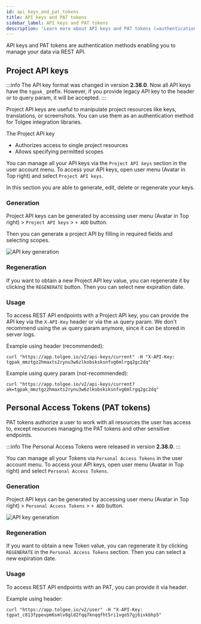```yaml
---
id: api_keys_and_pat_tokens
title: API keys and PAT tokens
sidebar_label: API keys and PAT tokens
description: 'Learn more about API keys and PAT tokens (=authentication methods enabling you to manage your data via REST API.)'
---
```


API keys and PAT tokens are authentication methods enabling you to manage your data via REST API.

## Project API keys

:::info
The API key format was changed in version **2.38.0**. Now all API keys have the `tgpak_` prefix. However, if you provide
legacy API key to the header or to query param, it will be accepted.
:::

Project API keys are useful to manipulate project resources like keys, translations, or screenshots. You can use them as
an authentication method for Tolgee integration libraries.

The Project API key

- Authorizes access to single project resources
- Allows specifying permitted scopes

You can manage all your API keys via the `Project API keys` section in the user account menu.
To access your API keys, open user menu (Avatar in Top right) and select `Project API keys`.

In this section you are able to generate, edit, delete or regenerate your keys.

### Generation

Project API keys can be generated by accessing user menu (Avatar in Top right) > `Project API keys` > `+ ADD` button.

Then you can generate a project API by filling in required fields and selecting scopes.

![API key generation](/img/docs/platform/project_api_key_generation.png)

### Regeneration

If you want to obtain a new Project API key value, you can regenerate it by clicking the `REGENERATE` button. Then you can select new
expiration date.

### Usage

To access REST API endpoints with a Project API key, you can provide the API key via the `X-API-Key` header or via the `ak` query param.
We don't recommend using the `ak` query param anymore, since it can be stored in server logs.

Example using header (recommended):

```
curl "https://app.tolgee.io/v2/api-keys/current" -H "X-API-Key: tgpak_mmztgz2hmaxts2rynu3w6zlkobsksksnfvg6mlrgq2gc2dq"
```

Example using query param (not-recommended):

```
curl "https://app.tolgee.io/v2/api-keys/current?ak=tgpak_mmztgz2hmaxts2rynu3w6zlkobsksksnfvg6mlrgq2gc2dq"
```

## Personal Access Tokens (PAT tokens)

PAT tokens authorize a user to work with all resources the user has access to, except resources managing the PAT tokens and
other sensitive endpoints.

:::info
The Personal Access Tokens were released in version **2.38.0**.
:::

You can manage all your Tokens via `Personal Access Tokens` in the user account menu.
To access your API keys, open user menu (Avatar in Top right) and select `Personal Access Tokens`.

### Generation

Project API keys can be generated by accessing user menu (Avatar in Top right) > `Personal Access Tokens` > `+ ADD` button.

![API key generation](/img/docs/platform/project_pat_generation.png)

### Regeneration

If you want to obtain a new Token value, you can regenerate it by clicking `REGENERATE` in the `Personal Access Tokens` section.
Then you can select a new expiration date.

### Usage

To access REST API endpoints with an PAT, you can provide it via header.

Example using header:

```
curl "https://app.tolgee.io/v2/user" -H "X-API-Key: tgpat_c813fppevpm6smlv8gld2fqq7knqqfht5ri1vgo57gj6ivkbhp5"
```
